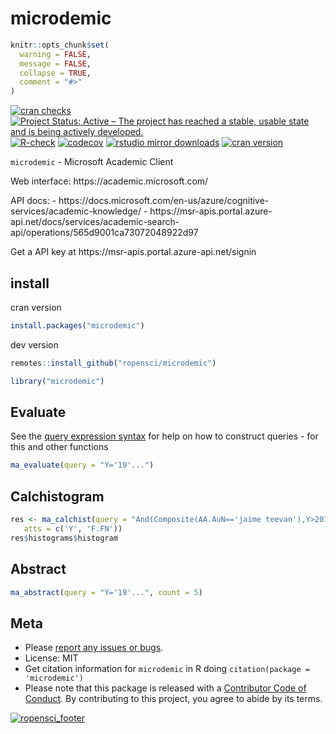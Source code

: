 microdemic
==========

```r
knitr::opts_chunk$set(
  warning = FALSE,
  message = FALSE,
  collapse = TRUE,
  comment = "#>"
)
```

[![cran checks](https://cranchecks.info/badges/worst/microdemic)](https://cranchecks.info/pkgs/microdemic)
[![Project Status: Active – The project has reached a stable, usable state and is being actively developed.](https://www.repostatus.org/badges/latest/active.svg)](https://www.repostatus.org/#active)
[![R-check](https://github.com/ropensci/microdemic/workflows/R-check/badge.svg)](https://github.com/ropensci/microdemic/actions?query=workflow%3AR-check)
[![codecov](https://codecov.io/gh/ropensci/microdemic/branch/master/graph/badge.svg)](https://codecov.io/gh/ropensci/microdemic)
[![rstudio mirror downloads](https://cranlogs.r-pkg.org/badges/microdemic)](https://github.com/r-hub/cranlogs.app)
[![cran version](https://www.r-pkg.org/badges/version/microdemic)](https://cran.r-project.org/package=microdemic)

`microdemic` - Microsoft Academic Client

Web interface: https://academic.microsoft.com/

API docs:
- https://docs.microsoft.com/en-us/azure/cognitive-services/academic-knowledge/
- https://msr-apis.portal.azure-api.net/docs/services/academic-search-api/operations/565d9001ca73072048922d97

Get a API key at https://msr-apis.portal.azure-api.net/signin

## install

cran version

```r
install.packages("microdemic")
```

dev version

```r
remotes::install_github("ropensci/microdemic")
```

```r
library("microdemic")
```

## Evaluate

See the [query expression syntax](https://docs.microsoft.com/en-us/azure/cognitive-services/academic-knowledge/queryexpressionsyntax)
for help on how to construct queries - for this and other functions

```r
ma_evaluate(query = "Y='19'...")
```

## Calchistogram

```r
res <- ma_calchist(query = "And(Composite(AA.AuN=='jaime teevan'),Y>2012)",
   atts = c('Y', 'F.FN'))
res$histograms$histogram
```

## Abstract

```r
ma_abstract(query = "Y='19'...", count = 5)
```


## Meta

* Please [report any issues or bugs](https://github.com/ropensci/microdemic/issues).
* License: MIT
* Get citation information for `microdemic` in R doing `citation(package = 'microdemic')`
* Please note that this package is released with a [Contributor Code of Conduct](https://ropensci.org/code-of-conduct/). By contributing to this project, you agree to abide by its terms.

[![ropensci_footer](https://ropensci.org/public_images/github_footer.png)](https://ropensci.org)
